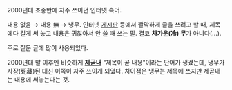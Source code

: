 2000년대 초중반에 자주 쓰이던 인터넷 속어.

내용 없음 → 내용 無 → 냉무.
인터넷 [[게시판]] 등에서 짤막하게 글을 쓰려고 할 때, 제목에다 길게 써 놓고 내용은 귀찮아서 안 쓸 때 쓰는 말. 결코 '''차가운(冷) 무'''가 아니다(...).

주로 질문 글에 많이 사용되었다.

2000년대 말 이후엔 비슷하게 '''[[제곧내]]''' "제목이 곧 내용"이라는 단어가 생겼는데, 냉무가 사장(死藏)된 대신 이쪽이 자주 쓰이게 되었다. 차이점은 냉무는 제목에 쓰지만 제곧내는 내용에 써놓는다는 것.
